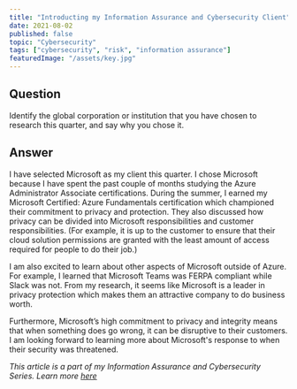 ```yaml
---
title: "Introducting my Information Assurance and Cybersecurity Client"
date: 2021-08-02
published: false
topic: "Cybersecurity"
tags: ["cybersecurity", "risk", "information assurance"]
featuredImage: "/assets/key.jpg"
---
```


## Question

Identify the global corporation or institution that you have chosen to research this quarter, and say why you chose it.

## Answer

I have selected Microsoft as my client this quarter. I chose Microsoft because I have spent the past couple of months studying the Azure Administrator Associate certifications. During the summer, I earned my Microsoft Certified: Azure Fundamentals certification which championed their commitment to privacy and protection. They also discussed how privacy can be divided into Microsoft responsibilities and customer responsibilities. (For example, it is up to the customer to ensure that their cloud solution permissions are granted with the least amount of access required for people to do their job.)

I am also excited to learn about other aspects of Microsoft outside of Azure. For example, I learned that Microsoft Teams was FERPA compliant while Slack was not. From my research, it seems like Microsoft is a leader in privacy protection which makes them an attractive company to do business worth.

Furthermore, Microsoft’s high commitment to privacy and integrity means that when something does go wrong, it can be disruptive to their customers. I am looking forward to learning more about Microsoft's response to when their security was threatened.

_This article is a part of my Information Assurance and Cybersecurity Series. Learn more [here](https://www.locksleylk.com/2021/cybersecurityintro/)_
